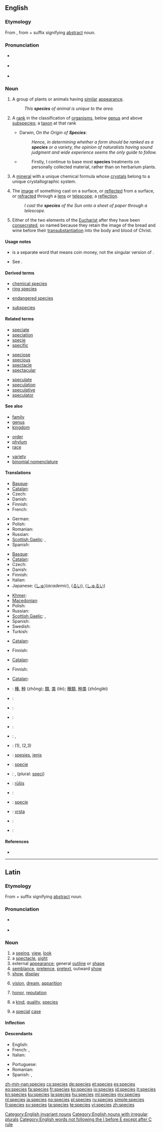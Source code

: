 ==English==
{{wikipedia}}

===Etymology===
From {{etyl|la}} {{term|species|speciēs|appearance; quality|lang=la}}, from {{term|specio|speciō|see|lang=la}} + {{term|-ies|-iēs|lang=la}} suffix signifying [[abstract]] noun.

===Pronunciation===
* {{a|RP}} {{IPA|/ˈspiːʃiːz/}}
* {{a|US}} {{IPA|/ˈspiːsiːz/|/ˈspiːʃiːz/}}
* {{audio|en-us-species.ogg|Audio (US)}}

===Noun===
{{en-noun|species}}

# A group of plants or animals having [[similar]] [[appearance]].
#: ''This '''species''' of animal is unique to the area.''
# {{context|biology|taxonomy}} A [[rank]] in the classification of [[organism]]s, below [[genus]] and above [[subspecies]]; a [[taxon]] at that rank
#* Darwin, ''On the Origin of '''Species''''':
#*: ''Hence, in determining whether a form should be ranked as a '''species''' or a variety, the opinion of naturalists having sound judgment and wide experience seems the only guide to follow.''
#* {{RQ:Schuster Hepaticae V|vii}}
#*: Firstly, I continue to base most '''species''' treatments on personally collected material, rather than on herbarium plants.
# {{mineralogy}} A [[mineral]] with a unique chemical formula whose [[crystals]] belong to a unique crystallographic system.
# {{obsolete}} The [[image]] of something cast on a surface, or [[reflected]] from a surface, or [[refracted]] through a [[lens]] or [[telescope]]; a [[reflection]].
#: ''I cast the '''species''' of the Sun onto a sheet of paper through a telescope.''
# {{Roman Catholicism}} Either of the two elements of the [[Eucharist]] after they have been [[consecrated]], so named because they retain the image of the bread and wine before their [[transubstantiation]] into the body and blood of Christ.

====Usage notes====
* {{term|specie}} is a separate word that means coin money, not the singular version of {{term|species}}.
* {{sense|biology, taxonomy, rank in the classification of organisms}} See {{term|species name}}.

====Derived terms====
{{top3}}
* [[chemical species]]
* [[ring species]]
{{mid3}}
* [[endangered species]]
{{mid3}}
* [[subspecies]]
{{bottom}}

====Related terms====
{{top3}}
* [[speciate]]
* [[speciation]]
* [[specie]]
* [[specific]]
{{mid3}}
* [[speciose]]
* [[specious]]
* [[spectacle]]
* [[spectacular]]
{{mid3}}
* [[speculate]]
* [[speculation]]
* [[speculative]]
* [[speculator]]
{{bottom}}

====See also====
{{top3}}
* [[family]]
* [[genus]]
* [[kingdom]]
{{mid3}}
* [[order]]
* [[phylum]]
* [[race]]
{{mid3}}
* [[variety]]
* [[binomial nomenclature]]
{{bottom}}

====Translations====
{{trans-top|group of plants or animals having similar appearance}}
* [[Basque]]: {{t|eu|espezie|xs=Basque}}
* [[Catalan]]: {{t-|ca|espècie|f}}
* Czech: {{t+|cs|druh}}
* Danish: {{t+|da|art|c}}
* Finnish: {{t+|fi|laji}}
* French: {{t+|fr|espèce|f}}
{{trans-mid}}
* German: {{t+|de|Gattung|f}}
* Polish: {{t+|pl|gatunek|m}}
* Romanian: {{t-|ro|specie}}
* Russian: {{t+|ru|вид|m|tr=vid}}
* [[Scottish Gaelic]]: {{t-|gd|gnè|f|xs=Scottish Gaelic}},  {{t-|gd|seòrsa|m|xs=Scottish Gaelic}}
* Spanish: {{t+|es|especie}}
{{trans-bottom}}

{{trans-top|rank in a taxonomic classification}}
* [[Basque]]: {{t|eu|espezie|xs=Basque}}
* [[Catalan]]: {{t-|ca|espècie|f}}
* Czech: {{t+|cs|druh|m}}
* Danish: {{t+|da|art|c}}
* Finnish: {{t+|fi|laji}}
* Italian: {{t+|it|specie|f}}
* Japanese: {{t+|ja|種|tr=shu}} ([[しゅ]])(''academic''), {{t+|ja|類|tr=rui}} ([[るい]]), {{t+|ja|種類|tr=shurui}} ([[しゅるい]]){{qualifier|colloquial}}
{{trans-mid}}
* [[Khmer]]: {{t|km|ប្រភេទ|tr=bro phet|sc=Khmr}}
* [[Macedonian]]: {{t-|mk|вид|m|tr=vid}}
* Polish: {{t+|pl|gatunek|m}}
* Russian: {{t+|ru|вид|tr=vid}}
* [[Scottish Gaelic]]: {{t-|gd|gnè|f|xs=Scottish Gaelic}},  {{t-|gd|seòrsa|m|xs=Scottish Gaelic}}
* Spanish: {{t+|es|especie}}
* Swedish: {{t+|sv|art|c}}
* Turkish: {{t|tr|tür}}
{{trans-bottom}}

{{trans-top|mineralogy: mineral with a unique chemical formula}}
* [[Catalan]]: {{t-|ca|espècie|f}}
{{trans-mid}}
* Finnish: {{t-|fi|kivilaji}}
{{trans-bottom}}

{{trans-top|the image of an object}}
* [[Catalan]]: {{t-|ca|espècie|f}}
{{trans-mid}}
* Finnish: {{t-|fi|heijastus}}
{{trans-bottom}}

{{trans-top|the Eucharist after consecration in Catholicism}}
* [[Catalan]]: {{t-|ca|espècie|f}}
{{trans-mid}}
{{trans-bottom}}

{{checktrans-top}}
* {{ttbc|zh}}: [[種]], [[种]] (zhǒng); [[類]], [[类]] (lèi); [[種類]], [[种类]] (zhǒnglèi)
* {{ttbc|da}}: {{t+|da|art|c}}
* {{ttbc|nl}}: {{t+|nl|soort|f}}
* {{ttbc|eo}}: {{t-|eo|specio|xs=Esperanto}}
* {{ttbc|fr}}: {{t+|fr|espèce|f}}
* {{ttbc|de}}: {{t+|de|Art|f}}, {{t|de|Spezies|f}}
* {{ttbc|hu}}: {{t+|hu|fajta}} (1), {{t+|hu|faj}} (2,3)
* {{ttbc|id}}: [[spesies]], [[jenis]]
* {{ttbc|ia}}: [[specie]]
{{trans-mid}}
* {{ttbc|it}}: {{t+|it|specie|f}}, (plural: [[speci]])
* {{ttbc|lt}}: [[rūšis]] {{f}}
* {{ttbc|pt}}: {{t|pt|espécie|f}}
* {{ttbc|ro}}: [[specie]] {{f}}
* {{ttbc|sl}}: [[vrsta]] {{f}}
* {{ttbc|es}}: {{t+|es|especie|f}}
* {{ttbc|sv}}: {{t+|sv|art|c}}
{{trans-bottom}}

====References====
* {{R:OED2}}

[[Category:English invariant nouns]]
[[Category:English nouns with irregular plurals]]
[[Category:English words not following the I before E except after C rule]]

----

==Latin==
{{wikipedia|Species (taxinomia)|lang=la}}

===Etymology===
From {{term|specio|speciō|see|lang=la}} + {{term|-ies|-iēs|lang=la}} suffix signifying [[abstract]] noun.

===Pronunciation===
* {{a|Classical}} {{IPA|/ˈspe.ki.eːs/|lang=la}}
*: {{audio|la-cls-species.ogg|Audio (Classical)}}
* {{a|Ecclesiastical}} {{IPA|/ˈspe.tʃi.ɛs/|lang=la}}
*: {{audio|La-ecc-species.ogg|Audio (Ecclesiastical)}}

===Noun===
{{la-noun|speciēs|speciei|speciēī|f|fifth}}

# a [[seeing]], [[view]], [[look]]
# a [[spectacle]], [[sight]]
# external [[appearance]]; general [[outline]] or [[shape]]
# [[semblance]], [[pretence]], [[pretext]], outward [[show]]
# [[show]], [[display]]
# {{figuratively|lang=la}} [[vision]], [[dream]], [[apparition]]
# {{figuratively|lang=la}} [[honor]], [[reputation]]
# {{figuratively|lang=la}} a [[kind]], [[quality]], [[#English|species]]
# {{legal|later|lang=la}} a [[special]] [[case]]

====Inflection====
{{la-decl-5th-VOW|speci}}

====Descendants====
{{top2}}
* English: {{l|en|species}}
* French: {{l|fr|espèce}}, {{l|fr|épice}}
* Italian: {{l|it|specie}}
{{mid2}}
* Portuguese: {{l|pt|espécie}}
* Romanian: {{l|ro|specie}}
* Spanish: {{l|es|especia}}, {{l|es|especie}}
{{bottom}}

[[zh-min-nan:species]]
[[cs:species]]
[[de:species]]
[[et:species]]
[[es:species]]
[[eo:species]]
[[fa:species]]
[[fr:species]]
[[ko:species]]
[[io:species]]
[[id:species]]
[[it:species]]
[[kn:species]]
[[ku:species]]
[[la:species]]
[[hu:species]]
[[ml:species]]
[[my:species]]
[[nl:species]]
[[ja:species]]
[[no:species]]
[[pl:species]]
[[ru:species]]
[[simple:species]]
[[fi:species]]
[[sv:species]]
[[ta:species]]
[[te:species]]
[[vi:species]]
[[zh:species]]